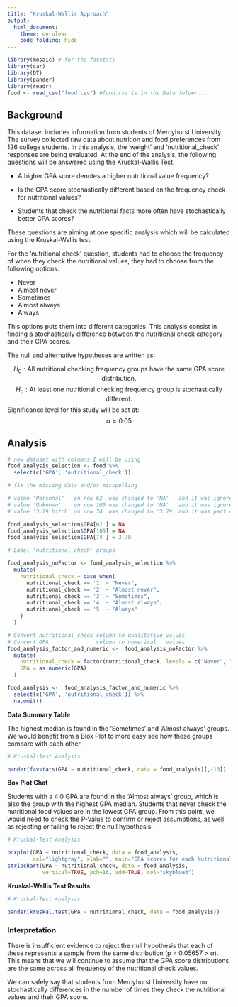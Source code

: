 ```yaml
---
title: "Kruskal-Wallis Approach"
output: 
  html_document:
    theme: cerulean
    code_folding: hide
---
```


```r
library(mosaic) # for the favstats
library(car)
library(DT)
library(pander)
library(readr)
food <- read_csv("food.csv") #food.csv is in the Data folder...
```


<!-- Instructions:

 Use the Food dataset and a Kruskal-Wallis Test(s) to answer an interesting question(s) that you come up with.
 
 About the dataset:
 
  * GPA - numerical, self-reported current college GPA

  
  * weight - numerical, self-reported weight in lbs


  * gender - "Female", "Male"


  * breakfast - "Cereal", "Donut" 
      The participants were shown a picture of "Cereal" and a "Donut" and asked which one of these pictures they associate with the word "breakfast."


  * calories_chicken - guessing calories in chicken piadina from the options of:
     1 - 265 
     2 - 430 
     3 - 610 
     4 - 720
    (the variable shows the actual number of calories participants selected)


   * calories_day - Importance of consuming calories per day
     1 - i dont know how many calories i should consume 
     2 - it is not at all important 
     3 - it is moderately important 
     4 - it is very important


   * comfort_food - List 3-5 comfort foods that come to mind. 
     Open ended 


   * comfort_food_reasons - What are some of the reasons that make you eat comfort food?      (i.e., anger, sadness, happiness, boredom, etc) - list up to three
     Open ended


   * comfort_food_reasons_coded
     1 - stress
     2 - boredom
     3 - depression/sadness
     4 - hunger
     5 - laziness
     6 - cold weather
     7 - happiness 
     8 - watching tv
     9 - none 


    * cook - how often do you cook?
     1 - Every day 
     2 - A couple of times a week 
     3 - Whenever I can, but that is not very often  
     4 - I only help a little during holidays 
     5 - Never, I really do not know my way around a kitchen


    * cuisine - what type of cuisine did you eat growing up?
     1 - American
     2 - Mexican.Spanish
     3 - Korean/Asian
     4 - Indian
     5 - American inspired international dishes
     6 - other


    * diet_current - describe your current diet
     open ended

	
    * diet_current_coded
     1 - healthy/balanced/moderated/
     2 - unhealthy/cheap/too much/random/
     3 - the same thing over and over
     4 - unclear


    * drink - which picture do you associate with the word “drink”?
     1 - orange juice
     2 - soda 


    * eating_changes  - Describe your eating changes since the moment you got into college?
     Open ended 


    * eating_changes_coded
     1 - worse
     2 - better
     3 - the same
     4 - unclear


    * eating_changes_coded1
     1 - eat faster
     2 - bigger quantity
     3 - worse quality 
     4 - same food
     5 - healthier
     6 - unclear
     7 - drink coffee 
     8 - less food
     9 - more sweets
     10 - timing 
     11 - more carbs or snacking
     12 - drink more water
     13 - more variety


    * eating_out - frequency of eating out in a typical week 
     1 - Never 
     2 - 1-2 times 
     3 - 2-3 times 
     4 - 3-5 times 
     5 - every day


    * employment - do you work? 
     1 - yes full time 
     2 - yes part time 
     3 - no
     4  - other


    * ethnic_food - How likely to eat ethnic food 
     1 - very unlikely 
     2 - unlikely 
     3 - neutral 
     4 - likely 
     5 - very likely 


    * exercise - how often do you exercise in a regular week?
     1 - Everyday 
     2 - Twice or three times per week 
     3 - Once a week
     4 - Sometimes 
     5 - Never


    * father_education - 
     1 - less than high school 
     2 - high school degree 
     3 - some college degree 
     4 - college degree 
     5 - graduate degree 


    * father_profession - what is your father profession?
     Open ended


    * fav_cuisine - What is your favorite cuisine?
     Open ended


    * fav_cuisine_coded
     0-none
     1 - Italian/French/greek
     2 - Spanish/mexican
     3 - Arabic/Turkish
     4 - asian/chineses/thai/nepal
     5 - American
     6 - African 
     7 - Jamaican
     8 - indian


    * fav_food - was your favorite food cooked at home or store bought? 
     1 - cooked at home 
     2 - store bought 
     3 - both bought at store and cooked at home


    * food_childhood - what was your favorite childhood food?
     Open ended



    * fries - which of these pictures you associate with word fries? 
     1 - Mcdonald’s fries
     2 - home fries

 
    * fruit_day - How likely to eat fruit in a regular day 
     1 - very unlikely 
     2 - unlikely 
     3 - neutral 
     4 - likely 
     5 - very likely 


    * grade_level – 
     1 - freshman 
     2 -Sophomore 
     3 - Junior 
     4 - Senior
     
      
    * greek_food - How likely to eat greek food when available?
     1 - very unlikely 
     2 - unlikely 
     3 - neutral 
     4 - likely 
     5 - very likely 
     
      
    * healthy_feel – how likely are you to agree with the following statement: “I feel very healthy!” ?
      1 to 10 where 1 is strongly agree and 10 is strongly disagree - scale
      
      
    * healthy_meal – what is a healthy meal? Describe in 2-3 sentences.
      Open ended
      
      
    * ideal_diet – describe your ideal diet in 2-3 sentences
      Open ended
      
      
    * Ideal_diet_coded
      1 – portion control
      2 – adding veggies/eating healthier food/adding fruit	
      3 – balance
      4 – less sugar
      5 – home cooked/organic
      6 – current diet
      7 – more protein
      8 – unclear
      
      
     * income
      1 - less than $15,000 
      2 - $15,001 to $30,000 
      3 - $30,001 to $50,000 
      4 - $50,001 to $70,000 
      5 - $70,001 to $100,000 
      6 - higher than $100,000
      
     * indian_food – how likely are you to eat indian food when available
      1 - very unlikely 
      2 - unlikely 
      3 - neutral 
      4 - likely 
      5 - very likely 
      
      
     * Italian_food – how likely are you to eat Italian food when available?
      1 - very unlikely 
      2 - unlikely 
      3 - neutral 
      4 - likely 
      5 - very likely 
      
      
     * life_rewarding – how likely are you to agree with the following statement: “I feel life is very rewarding!” ?
      1 to 10 where 1 is strongly agree and 10 is strongly disagree - scale
      
      
     * marital_status
      1 -Single 
      2 - In a relationship 
      3 - Cohabiting 
      4 - Married 
      5 - Divorced 
      6 - Widowed
      
      
     * meals_dinner_friend – What would you serve to a friend for dinner?
      Open ended
      
      
     * mothers_education 
      1 - less than high school 
      2 - high school degree 
      3 - some college degree 
      4 - college degree 
      5 - graduate degree
      
      
     * mothers_profession – what is your mother’s profession? 
      
      
     * nutritional_check - checking nutritional values frequency 
      1 - never 
      2 - on certain products only 
      3 - very rarely 
      4 - on most products 
      5 - on everything
      
      
     * on_off_campus – living situation
      1 - On campus 
      2 - Rent out of campus 
      3 - Live with my parents and commute 
      4 - Own my own house
      
      
     * parents_cook - Approximately how many days a week did your parents cook? 
      1 - Almost everyday 
      2 - 2-3 times a week 
      3 - 1-2 times a week 
      4 - on holidays only 
      5 - never
      
      
     * pay_meal_out - How much would you pay for meal out? 
      1 - up to $5.00 
      2 - $5.01 to $10.00 
      3 - $10.01 to $20.00 
      4 - $20.01 to $30.00 
      5 - $30.01 to $40.00 
      6 - more than $40.01 
      
      
     * Persian_food - How likely to eat persian food when available?
      1 - very unlikely 
      2 - unlikely 
      3 - neutral 
      4 - likely 
      5 - very likely 
      
      
     * self_perception_weight - self perception of weight 
      6 - i dont think myself in these terms 
      5 - overweight 
      4 - slightly overweight 
      3 - just right 
      2 - very fit 
      1 - slim 
      
      
     * Which of the two pictures you associate with the word soup?
      1 – veggie soup
      2 – creamy soup
      
      
     * sports - sports – do you do any sporting activity?
      1 - Yes 
      2 - No 
      99 – no answer
      
      
     * thai_food - How likely to eat thai food when available?
      1 - very unlikely 
      2 - unlikely 
      3 - neutral 
      4 - likely 
      5 - very likely 
      
      
     * tortilla_calories - guessing calories in a burrito sandwhich from Chipolte?
      1 - 580 
      2 - 725 
      3 - 940 
      4 - 1165
      
     * turkey_calories - Can you guess how many calories are in the foods shown below?
     (Panera Bread Roasted Turkey and Avocado BLT)
      1 - 345 
      2 - 500 
      3 - 690 
      4 - 850
      
      
     * type_sports – what type of sports are you involved?
      Open-ended
      
     * veggies_day - How likely to eat veggies in a day? 
      1 - very unlikely 
      2 - unlikely 
      3 - neutral 
      4- likely 
      5 - very likely
      
     * vitamins – do you take any supplements or vitamins?
      1 – yes
      2 – no
      
     * waffle_calories - guessing calories in waffle potato sandwhich 
      1 - 575 
      2 - 760 
      3 - 900 
      4 - 1315


Note this dataset and description come from: © 2020 Kaggle Inc for further details visit:

[Food choices on Kaggle](https://www.kaggle.com/borapajo/food-choices?select=food_coded.csv)


If you want to give your critiquers some ideas about what you have questions on and would like help with, place those details here.-->



<!--End your comments to your critiquers before this line.-->



<!--Begin writing your Analysis after this point.-->

## Background

This dataset includes information from students of Mercyhurst University.
The survey collected raw data about nutrition and food preferences from 126 college students. In this analysis, the 'weight' and 'nutritional_check' responses are being evaluated. At the end of the analysis, the following questions will be answered using the Kruskal-Wallis Test.

* A higher GPA score denotes a higher nutritional value frequency?

* Is the GPA score stochastically different based on the frequency check for nutritional values?

* Students that check the nutritional facts more often have stochastically better GPA scores?

These questions are aiming at one specific analysis which will be calculated using the Kruskal-Wallis test.

For the 'nutritional check' question, students had to choose the  frequency of when they check the nutritional values, they had to choose from the following options:

- Never
- Almost never
- Sometimes
- Almost always
- Always

This options puts them into different categories. This analysis consist in finding a stochastically difference between the nutritional check category and their GPA scores.




The null and alternative hypotheses are written as:

$$
  H_0: \text{All nutritional checking frequency groups have the same GPA score distribution.}
$$ 
$$
  H_a: \text{At least one nutritional checking frequency group is stochastically different.}
$$
Significance level for this study will be set at:
$$
  \alpha = 0.05
$$

## Analysis

```r

# new dataset with columns I will be using
food_analysis_selection <- food %>%
  select(c('GPA', 'nutritional_check'))

# fix the missing data and/or misspelling

# value 'Personal'   on row 62  was changed to 'NA'   and it was ignored in the analysis.
# value 'Unknown'    on row 105 was changed to 'NA'   and it was ignored in the analysis.
# value '3.79 bitch' on row 74  was changed to '3.79' and it was part of    the analysis.

food_analysis_selection$GPA[62 ] = NA
food_analysis_selection$GPA[105] = NA
food_analysis_selection$GPA[74 ] = 3.79

# Label 'nutritional_check' groups

food_analysis_noFactor <- food_analysis_selection %>% 
  mutate(
    nutritional_check = case_when(
      nutritional_check == '1' ~ "Never",
      nutritional_check == '2' ~ "Almost never",
      nutritional_check == '3' ~ "Sometimes",
      nutritional_check == '4' ~ "Almost always",
      nutritional_check == '5' ~ "Always"
    )
  )

# Convert nutritional_check column to qualitative values
# Convert GPA               column to numerical   values 
food_analysis_factor_and_numeric <-  food_analysis_noFactor %>% 
  mutate(
    nutritional_check = factor(nutritional_check, levels = c("Never", "Almost never", "Sometimes", "Almost always", "Always")),
    GPA = as.numeric(GPA)
  )

food_analysis <-  food_analysis_factor_and_numeric %>% 
  select(c('GPA', 'nutritional_check')) %>%
  na.omit()
```

__Data Summary Table__

The highest median is found in the 'Sometimes' and 'Almost always' groups. We would benefit from a Blox Plot to more easy see how these groups compare with each other.

```r
# Kruskal-Test Analysis

pander(favstats(GPA ~ nutritional_check, data = food_analysis)[,-10])

```

__Box Plot Chat__

Students with a 4.0 GPA are found in the 'Almost always' group, which is also the group with the highest GPA median. Students that never check the nutritional food values are in the lowest GPA group. From this point, we would need to check the P-Value to confirm or reject assumptions, as well as rejecting or failing to reject the null hypothesis.

```r
# Kruskal-Test Analysis

boxplot(GPA ~ nutritional_check, data = food_analysis, 
        col="lightgray", xlab="", main="GPA scores for each Nutritional Check Group", ylab="GPA Score")
stripchart(GPA ~ nutritional_check, data = food_analysis, 
           vertical=TRUE, pch=16, add=TRUE, col="skyblue3")
```



__Kruskal-Wallis Test Results__

```r
# Kruskal-Test Analysis

pander(kruskal.test(GPA ~ nutritional_check, data = food_analysis))

```



### Interpretation

There is insufficient evidence to reject the null hypothesis that each of these represents a sample from the same distribution (p = 0.05657 > $\alpha$). This means that we will continue to assume that the GPA score distributions are the same across all frequency of the nutritional check values.

We can safely say that students from Mercyhurst University have no stochastically differences in the number of times they check the nutritional values and their GPA score.
















